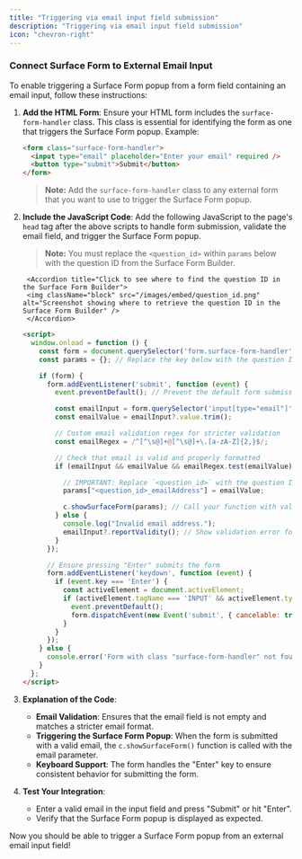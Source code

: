 ```yaml
---
title: "Triggering via email input field submission"
description: "Triggering via email input field submission"
icon: "chevron-right"
---
```


### Connect Surface Form to External Email Input

To enable triggering a Surface Form popup from a form field containing an email input, follow these instructions:

1. **Add the HTML Form**: Ensure your HTML form includes the `surface-form-handler` class. This class is essential for identifying the form as one that triggers the Surface Form popup. Example:

   ```html
   <form class="surface-form-handler">
     <input type="email" placeholder="Enter your email" required />
     <button type="submit">Submit</button>
   </form>
   ```

   > **Note:** Add the `surface-form-handler` class to any external form that you want to use to trigger the Surface Form popup.

2. **Include the JavaScript Code**: Add the following JavaScript to the page's `head` tag after the above scripts to handle form submission, validate the email field, and trigger the Surface Form popup. 

   > **Note:** You must replace the `<question_id>` within `params` below with the question ID from the Surface Form Builder.

        <Accordion title="Click to see where to find the question ID in the Surface Form Builder">
        <img className="block" src="/images/embed/question_id.png" alt="Screenshot showing where to retrieve the question ID in the Surface Form Builder" />
        </Accordion>

   ```html
   <script>
     window.onload = function () {
       const form = document.querySelector('form.surface-form-handler'); // Select the form by class name
       const params = {}; // Replace the key below with the question ID retrieved from the Surface Form Builder (e.g., replace "zYTngVeSzJFX" with your actual question ID)

       if (form) {
         form.addEventListener('submit', function (event) {
           event.preventDefault(); // Prevent the default form submission

           const emailInput = form.querySelector('input[type="email"]');
           const emailValue = emailInput?.value.trim();

           // Custom email validation regex for stricter validation
           const emailRegex = /^[^\s@]+@[^\s@]+\.[a-zA-Z]{2,}$/;

           // Check that email is valid and properly formatted
           if (emailInput && emailValue && emailRegex.test(emailValue)) {

             // IMPORTANT: Replace `<question_id>` with the question ID from the Surface Form Builder
             params["<question_id>_emailAddress"] = emailValue;

             c.showSurfaceForm(params); // Call your function with validated data
           } else {
             console.log("Invalid email address.");
             emailInput?.reportValidity(); // Show validation error for the email field
           }
         });

         // Ensure pressing "Enter" submits the form
         form.addEventListener('keydown', function (event) {
           if (event.key === 'Enter') {
             const activeElement = document.activeElement;
             if (activeElement.tagName === 'INPUT' && activeElement.type === 'email') {
               event.preventDefault();
               form.dispatchEvent(new Event('submit', { cancelable: true }));
             }
           }
         });
       } else {
         console.error('Form with class "surface-form-handler" not found.');
       }
     };
   </script>
   ```

3. **Explanation of the Code**:
   - **Email Validation**: Ensures that the email field is not empty and matches a stricter email format.
   - **Triggering the Surface Form Popup**: When the form is submitted with a valid email, the `c.showSurfaceForm()` function is called with the email parameter.
   - **Keyboard Support**: The form handles the "Enter" key to ensure consistent behavior for submitting the form.

4. **Test Your Integration**:
   - Enter a valid email in the input field and press "Submit" or hit "Enter".
   - Verify that the Surface Form popup is displayed as expected.

Now you should be able to trigger a Surface Form popup from an external email input field!